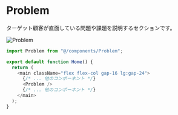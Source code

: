# Problem

ターゲット顧客が直面している問題や課題を説明するセクションです。

![Problem](/problem.png)



```js filename="page.tsx"
import Problem from "@/components/Problem";

export default function Home() {
  return (
    <main className="flex flex-col gap-16 lg:gap-24">
      {/* ... 他のコンポーネント */}
      <Problem />
      {/* ... 他のコンポーネント */}
    </main>
  );
}
```